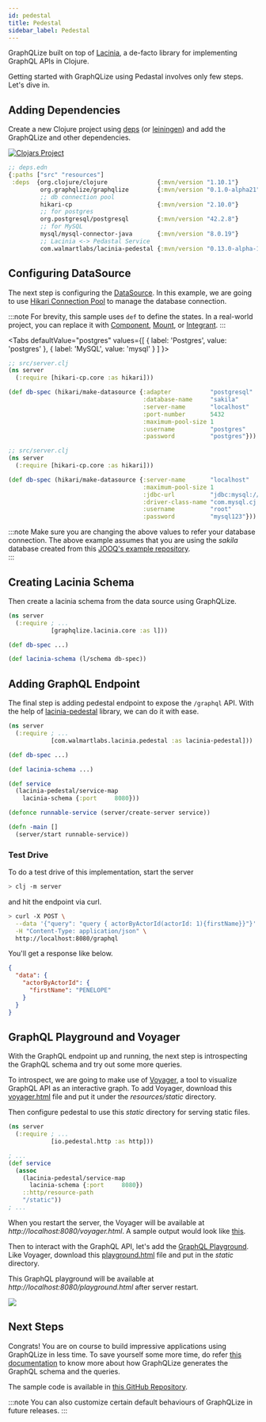 ```yaml
---
id: pedestal
title: Pedestal
sidebar_label: Pedestal
---
```


GraphQLize built on top of [Lacinia](https://lacinia.readthedocs.io/en/latest/), a de-facto library for implementing GraphQL APIs in Clojure.

Getting started with GraphQLize using Pedastal involves only few steps. Let's dive in.

## Adding Dependencies

Create a new Clojure project using [deps](https://github.com/seancorfield/clj-new) (or [leiningen](https://leiningen.org/)) and add the GraphQLize and other dependencies.

[![Clojars Project](https://img.shields.io/clojars/v/org.graphqlize/graphqlize.svg)](https://clojars.org/org.graphqlize/graphqlize)

```clojure {4}
;; deps.edn
{:paths ["src" "resources"]
 :deps  {org.clojure/clojure              {:mvn/version "1.10.1"}
         org.graphqlize/graphqlize        {:mvn/version "0.1.0-alpha21"}
         ;; db connection pool
         hikari-cp                        {:mvn/version "2.10.0"}
         ;; for postgres
         org.postgresql/postgresql        {:mvn/version "42.2.8"}
         ;; for MySQL
         mysql/mysql-connector-java       {:mvn/version "8.0.19"}
         ;; Lacinia <-> Pedastal Service
         com.walmartlabs/lacinia-pedestal {:mvn/version "0.13.0-alpha-1"}}}
```

## Configuring DataSource

The next step is configuring the [DataSource](https://docs.oracle.com/javase/7/docs/api/javax/sql/DataSource.html). In this example, we are going to use [Hikari Connection Pool](https://github.com/brettwooldridge/HikariCP) to manage the database connection.

:::note
For brevity, this sample uses `def` to define the states. In a real-world project, you can replace it with [Component](https://github.com/stuartsierra/component), [Mount](https://github.com/tolitius/mount), or [Integrant](https://github.com/weavejester/integrant).
:::


<Tabs
  defaultValue="postgres"
  values={[
    { label: 'Postgres', value: 'postgres' },
    { label: 'MySQL', value: 'mysql' }
  ]
}>
<TabItem value="postgres">

```clojure
;; src/server.clj
(ns server
  (:require [hikari-cp.core :as hikari]))

(def db-spec (hikari/make-datasource {:adapter           "postgresql"
                                      :database-name     "sakila"
                                      :server-name       "localhost"
                                      :port-number       5432
                                      :maximum-pool-size 1
                                      :username          "postgres"
                                      :password          "postgres"}))
```

</TabItem>
<TabItem value="mysql">

```clojure
;; src/server.clj
(ns server
  (:require [hikari-cp.core :as hikari]))

(def db-spec (hikari/make-datasource {:server-name       "localhost"
                                      :maximum-pool-size 1
                                      :jdbc-url          "jdbc:mysql://localhost:3306/sakila"
                                      :driver-class-name "com.mysql.cj.jdbc.MysqlDataSource"
                                      :username          "root"
                                      :password          "mysql123"}))
```

</TabItem>
</Tabs>

:::note
Make sure you are changing the above values to refer your database connection. The above example assumes that you are using the _sakila_ database created from this [JOOQ's example repository](https://github.com/jOOQ/jOOQ/tree/master/jOOQ-examples/Sakila).  
:::

## Creating Lacinia Schema

Then create a lacinia schema from the data source using GraphQLize. 


```clojure {3,7}
(ns server
  (:require ; ...
            [graphqlize.lacinia.core :as l]))

(def db-spec ...)

(def lacinia-schema (l/schema db-spec))
```

## Adding GraphQL Endpoint

The final step is adding pedestal endpoint to expose the `/graphql` API. With the help of [lacinia-pedestal](https://github.com/walmartlabs/lacinia-pedestal) library, we can do it with ease.

```clojure {9-11}
(ns server
  (:require ; ...
            [com.walmartlabs.lacinia.pedestal :as lacinia-pedestal]))

(def db-spec ...)

(def lacinia-schema ...)

(def service 
  (lacinia-pedestal/service-map 
    lacinia-schema {:port     8080}))

(defonce runnable-service (server/create-server service))

(defn -main []
  (server/start runnable-service))
```

### Test Drive

To do a test drive of this implementation, start the server

```bash
> clj -m server
```

 and hit the endpoint via curl.

```bash
> curl -X POST \
  --data '{"query": "query { actorByActorId(actorId: 1){firstName}}"}' \
  -H "Content-Type: application/json" \
  http://localhost:8080/graphql
```

You'll get a response like below.

```json
{
  "data": {
    "actorByActorId": {
      "firstName": "PENELOPE"
    }
  }
}
```

## GraphQL Playground and Voyager

With the GraphQL endpoint up and running, the next step is introspecting the GraphQL schema and try out some more queries. 

To introspect, we are going to make use of [Voyager](https://github.com/APIs-guru/graphql-voyager), a tool to visualize GraphQL API as an interactive graph. To add Voyager, download this [voyager.html](https://github.com/graphqlize/graphqlize-demo/blob/master/clojure/pedestal/resources/static/voyager.html) file and put it under the _resources/static_ directory.

Then configure pedestal to use this _static_ directory for serving static files.

```clojure {7,10,11}
(ns server
  (:require ; ...
            [io.pedestal.http :as http]))

; ...
(def service 
  (assoc
    (lacinia-pedestal/service-map 
      lacinia-schema {:port     8080})
    ::http/resource-path
    "/static"))
; ...
```

When you restart the server, the Voyager will be available at _http://localhost:8080/voyager.html_. A sample output would look like [this](https://www.graphqlize.org/html/sakila-voyager.html).

Then to interact with the GraphQL API, let's add the [GraphQL Playground](https://github.com/prisma-labs/graphql-playground). Like Voyager, download this [playground.html](https://github.com/graphqlize/graphqlize-demo/blob/master/clojure/pedestal/resources/static/playground.html) file and put in the _static_ directory. 

This GraphQL playground will be available at _http://localhost:8080/playground.html_ after server restart. 

![](/img/graphql-playground.png)

## Next Steps

Congrats! You are on course to build impressive applications using GraphQLize in less time. To save yourself some more time, do refer [this documentation](/docs/graphql_schema/types-and-fields) to know more about how GraphQLize generates the GraphQL schema and the queries. 

The sample code is available in [this GitHub Repository](https://github.com/graphqlize/graphqlize-demo/tree/master/clojure/pedestal).

:::note
You can also customize certain default behaviours of GraphQLize in future releases.
:::